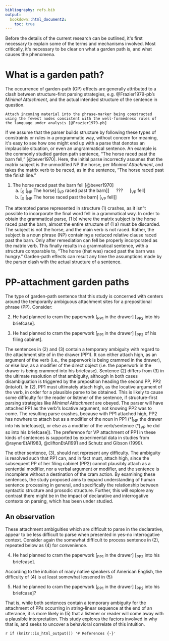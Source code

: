 ```yaml
---
bibliography: refs.bib
output: 
  bookdown::html_document2: 
    toc: true
---
```

<!--
%Dissertation introduction
%This is the first content section
%Previous section: Front matter
%Following section: Background
-->


Before the details of the current research can be outlined, it&apos;s first necessary to explain some of the terms and mechanisms involved. Most critically, it&apos;s necessary to be clear on what a garden path is, and what causes the phenomena.

# What is a garden path?
The occurrence of garden-path (GP) effects are generally attributed to a clash between structure-first parsing strategies, e.g. @Frazier1979-pb's *Minimal Attachment*, and the actual intended structure of the sentence in question.

```definition
Attach incoming material into the phrase-marker being constructed using the fewest nodes consistent with the well-formedness rules of the language under analysis [@Frazier1979-pb]

```

If we assume that the parser builds structure by following these types of constraints or rules in a programmatic way, without concern for meaning, it&apos;s easy to see how one might end up with a parse that denotes an implausible situation, or even an ungrammatical sentence. An example is the commonly studied garden path sentence, &ldquo;The horse raced past the barn fell,&rdquo; [@bever1970]. Here, the initial parse incorrectly assumes that the matrix subject is the unmodified NP the horse, per *Minimal Attachment*, and takes the matrix verb to be raced, as in the sentence, &ldquo;The horse raced past the finish line.&rdquo;


(@hbf) The horse raced past the barn fell [@bever1970]
    a) [~S~ [~NP~ The horse] [~VP~ raced past the barn]] &emsp; ??? &emsp; [~VP~ fell]
    b) [~S~ [~NP~ The horse raced past the barn] [~VP~  fell]]


The attempted parse represented in structure (@hbf) crashes, as it isn"t possible to incorporate the final word fell in a grammatical way. In order to obtain the grammatical parse, (@hbf b) where the matrix subject is the horse raced past the barn, almost the entire structure of (@hbf a) must be discarded. The subject is not the horse, and the main verb is not raced. Rather, the subject is a noun phrase (NP) containing a reduced relative clause raced past the barn. Only after remediation can fell be properly incorporated as the matrix verb. This finally results in a grammatical sentence, with a structure comparable to, "The horse (that was) raced past the barn was hungry." Garden-path effects can result any time the assumptions made by the parser clash with the actual structure of a sentence. 

# PP-attachment garden paths

The type of garden-path sentence that this study is concerned with centers around the temporarily ambiguous attachment sites for a prepositional phrase (PP). Consider:

(@cramGPy) He had planned to cram the paperwork [~PP1~ in the drawer] [~PP2~ into his briefcase].
								  
(@cramGPn) He had planned to cram the paperwork [~PP1~ in the drawer] [~PP2~ of his filing cabinet].

						
The sentences in (@cramGPy) and (@cramGPn) contain a temporary ambiguity with regard to the attachment site of in the drawer (PP1). It can either attach high, as an argument of the verb (i.e., the paperwork is being crammed in the drawer), or else low, as a modifier of the direct object (i.e. the paperwork in the drawer is being crammed into his briefcase). Sentence (@cramGPy) differs from (@cramGPn) in the ultimate resolution of that ambiguity, although in both cases disambiguation is triggered by the preposition heading the second PP, PP2 (into/of).
In (@cramGPy), PP1 must ultimately attach high, as the locative argument of the verb, in order for a plausible parse to be obtained. This is likely to cause some difficulty for the reader or listener of the sentence, if structure-first parsing strategies like *Minimal Attachment* are obeyed. The parser will have attached PP1 as the verb"s locative argument, not knowing PP2 was to come. The resulting parse crashes, because with PP1 attached high, PP2 has nowhere to attach but as a modifier of the noun in PP1 (\*[~NP~ the drawer into his briefcase]), or else as a modifier of the verb/sentence (*[~VP~ he did so into his briefcase]). The preference for VP attachment of PP1 in these kinds of sentences is supported by experimental data in studies from @raynerEtAl1983, @cliftonEtAl1991 and Schutz and Gibson (1999). 

The other sentence, (@cramGPn), should not represent any difficulty. The ambiguity is resolved such that PP1 can, and in fact must, attach high, since the subsequent PP of her filing cabinet (PP2) cannot plausibly attach as a sentential modifier, nor a verbal argument or modifier, and the sentence is incomplete without a destination of the cram action. By examining these sentences, the study proposed aims to expand understanding of human sentence processing in general, and specifically the relationship between syntactic structure and prosodic structure. Further, this will explore any contrast there might be in the impact of declarative and interrogative contexts on parsing, which has been under studied.

## An observation

These attachment ambiguities which are difficult to parse in the declarative, appear to be less difficult to parse when presented in yes-no interrogative context. Consider again the somewhat difficult to process sentence in (@cramGPy), repeated below as (@dec) for convenience.

  (@dec) He had planned to cram the paperwork [~PP1~ in the drawer] [~PP2~ into his  briefcase].

According to the intuition of many native speakers of American English, the difficulty of (@dec) is at least somewhat lessened in (@intr):

  (@intr) Had he planned to cram the paperwork [~PP1~ in the drawer] [~PP2~ into his briefcase]?

That is, while both sentences contain a temporary ambiguity for the attachment of PPs occurring in string-linear sequence at the end of an utterance, it is more likely in (@intr) that a listener or reader will come away with a plausible interpretation. This study explores the factors involved in why that is, and seeks to uncover a behavioral correlate of this intuition.

`r if (knitr::is_html_output()) '# References {-}'`

